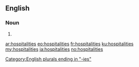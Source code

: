 ==English==

===Noun===
{{head|en}}

# {{plural of|hospitality}}

[[Category:English plurals ending in "-ies"]]

[[ar:hospitalities]]
[[eo:hospitalities]]
[[fr:hospitalities]]
[[ku:hospitalities]]
[[my:hospitalities]]
[[ja:hospitalities]]
[[no:hospitalities]]
